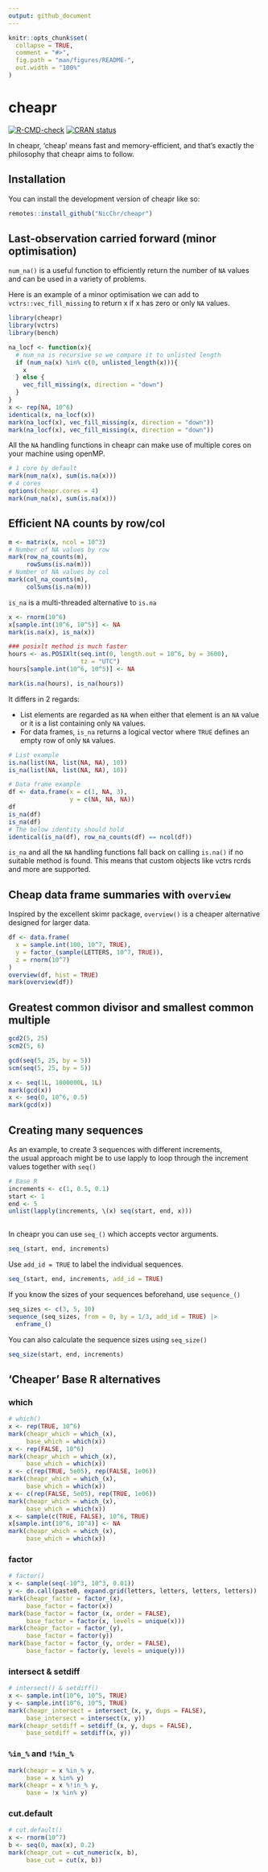 ```yaml
---
output: github_document
---
```


<!-- README.md is generated from README.Rmd. Please edit that file -->

```r
knitr::opts_chunk$set(
  collapse = TRUE,
  comment = "#>",
  fig.path = "man/figures/README-",
  out.width = "100%"
)
```

# cheapr

<!-- badges: start -->

[![R-CMD-check](https://github.com/NicChr/cheapr/actions/workflows/R-CMD-check.yaml/badge.svg)](https://github.com/NicChr/cheapr/actions/workflows/R-CMD-check.yaml)
[![CRAN status](https://www.r-pkg.org/badges/version/cheapr)](https://CRAN.R-project.org/package=cheapr)
<!-- badges: end -->

In cheapr, 'cheap' means fast and memory-efficient, and that's exactly the philosophy that cheapr aims to follow.

## Installation

You can install the development version of cheapr like so:

``` r
remotes::install_github("NicChr/cheapr")
```

## Last-observation carried forward (minor optimisation)

`num_na()` is a useful function to efficiently return the number of `NA` values and can be used in a variety of problems.

Here is an example of a minor optimisation we can add to `vctrs::vec_fill_missing` to return x if x has zero or only `NA` values.

```r
library(cheapr)
library(vctrs)
library(bench)

na_locf <- function(x){
  # num_na is recursive so we compare it to unlisted length
  if (num_na(x) %in% c(0, unlisted_length(x))){
    x
  } else {
    vec_fill_missing(x, direction = "down")
  }
}
x <- rep(NA, 10^6)
identical(x, na_locf(x))
mark(na_locf(x), vec_fill_missing(x, direction = "down"))
mark(na_locf(x), vec_fill_missing(x, direction = "down"))
```

All the `NA` handling functions in cheapr can make use of multiple cores on your machine using openMP.

```r
# 1 core by default
mark(num_na(x), sum(is.na(x)))
# 4 cores
options(cheapr.cores = 4)
mark(num_na(x), sum(is.na(x)))
```

## Efficient NA counts by row/col

```r
m <- matrix(x, ncol = 10^3)
# Number of NA values by row
mark(row_na_counts(m), 
     rowSums(is.na(m)))
# Number of NA values by col
mark(col_na_counts(m), 
     colSums(is.na(m)))
```

`is_na` is a multi-threaded alternative to `is.na` 

```r
x <- rnorm(10^6)
x[sample.int(10^6, 10^5)] <- NA
mark(is.na(x), is_na(x))

### posixlt method is much faster
hours <- as.POSIXlt(seq.int(0, length.out = 10^6, by = 3600),
                    tz = "UTC")
hours[sample.int(10^6, 10^5)] <- NA

mark(is.na(hours), is_na(hours))
```

It differs in 2 regards:

* List elements are regarded as `NA` when either that element is an `NA` value 
or it is a list containing only `NA` values.
* For data frames, `is_na` returns a logical vector where `TRUE` defines an empty 
row of only `NA` values.

```r
# List example
is.na(list(NA, list(NA, NA), 10))
is_na(list(NA, list(NA, NA), 10))

# Data frame example
df <- data.frame(x = c(1, NA, 3),
                 y = c(NA, NA, NA))
df
is_na(df)
is_na(df)
# The below identity should hold
identical(is_na(df), row_na_counts(df) == ncol(df))
```

`is_na` and all the `NA` handling functions fall back on calling `is.na()` if no 
suitable method is found. This means that custom objects like vctrs rcrds and
more are supported.

## Cheap data frame summaries with `overview`

Inspired by the excellent skimr package, `overview()` is a cheaper alternative
designed for larger data.

```r
df <- data.frame(
  x = sample.int(100, 10^7, TRUE),
  y = factor_(sample(LETTERS, 10^7, TRUE)),
  z = rnorm(10^7)
)
overview(df, hist = TRUE)
mark(overview(df))
```


## Greatest common divisor and smallest common multiple

```r
gcd2(5, 25)
scm2(5, 6)

gcd(seq(5, 25, by = 5))
scm(seq(5, 25, by = 5))

x <- seq(1L, 1000000L, 1L)
mark(gcd(x))
x <- seq(0, 10^6, 0.5)
mark(gcd(x))
```

## Creating many sequences

As an example, to create 3 sequences with different increments,\
the usual approach might be to use lapply to loop through the increment values together with `seq()`

```r
# Base R
increments <- c(1, 0.5, 0.1)
start <- 1
end <- 5
unlist(lapply(increments, \(x) seq(start, end, x)))
  
```

In cheapr you can use `seq_()` which accepts vector arguments.

```r
seq_(start, end, increments)
```

Use `add_id = TRUE` to label the individual sequences.

```r
seq_(start, end, increments, add_id = TRUE)
```

If you know the sizes of your sequences beforehand, use `sequence_()`

```r
seq_sizes <- c(3, 5, 10)
sequence_(seq_sizes, from = 0, by = 1/3, add_id = TRUE) |> 
  enframe_()
```

You can also calculate the sequence sizes using `seq_size()`

```r
seq_size(start, end, increments)
```

## 'Cheaper' Base R alternatives

### which

```r
# which()
x <- rep(TRUE, 10^6)
mark(cheapr_which = which_(x),
     base_which = which(x))
x <- rep(FALSE, 10^6)
mark(cheapr_which = which_(x),
     base_which = which(x))
x <- c(rep(TRUE, 5e05), rep(FALSE, 1e06))
mark(cheapr_which = which_(x),
     base_which = which(x))
x <- c(rep(FALSE, 5e05), rep(TRUE, 1e06))
mark(cheapr_which = which_(x),
     base_which = which(x))
x <- sample(c(TRUE, FALSE), 10^6, TRUE)
x[sample.int(10^6, 10^4)] <- NA
mark(cheapr_which = which_(x),
     base_which = which(x))
```

### factor

```r
# factor()
x <- sample(seq(-10^3, 10^3, 0.01))
y <- do.call(paste0, expand.grid(letters, letters, letters, letters))
mark(cheapr_factor = factor_(x), 
     base_factor = factor(x))
mark(base_factor = factor_(x, order = FALSE), 
     base_factor = factor(x, levels = unique(x)))
mark(cheapr_factor = factor_(y), 
     base_factor = factor(y))
mark(base_factor = factor_(y, order = FALSE), 
     base_factor = factor(y, levels = unique(y)))
```

### intersect & setdiff

```r
# intersect() & setdiff()
x <- sample.int(10^6, 10^5, TRUE)
y <- sample.int(10^6, 10^5, TRUE)
mark(cheapr_intersect = intersect_(x, y, dups = FALSE),
     base_intersect = intersect(x, y))
mark(cheapr_setdiff = setdiff_(x, y, dups = FALSE),
     base_setdiff = setdiff(x, y))
```

### `%in_%` and `!%in_%`

```r
mark(cheapr = x %in_% y,
     base = x %in% y)
mark(cheapr = x %!in_% y,
     base = !x %in% y)
```

### cut.default

```r
# cut.default()
x <- rnorm(10^7)
b <- seq(0, max(x), 0.2)
mark(cheapr_cut = cut_numeric(x, b), 
     base_cut = cut(x, b))
```
